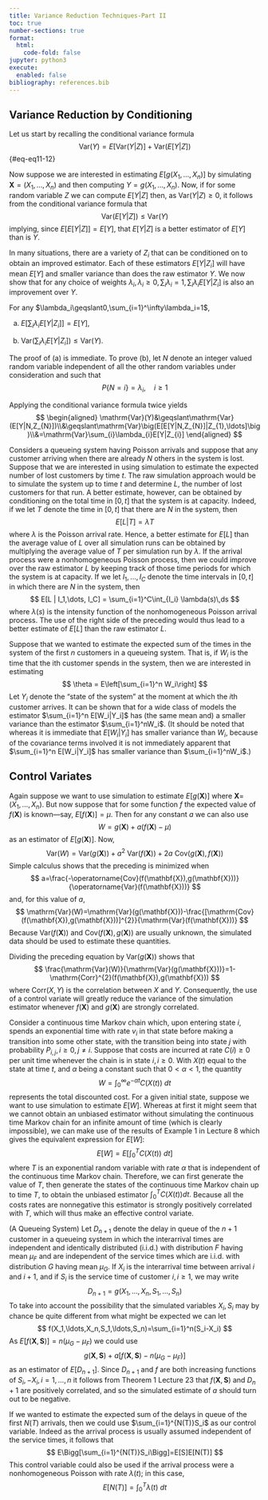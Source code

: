 ```yaml
---
title: Variance Reduction Techniques-Part II
toc: true
number-sections: true
format:
  html:
    code-fold: false
jupyter: python3
execute:
  enabled: false
bibliography: references.bib
---
```


## Variance Reduction by Conditioning

Let us start by recalling the conditional variance formula
$$
\mathrm{Var}(Y)=E[\mathrm{Var}(Y|Z)]+\mathrm{Var}(E[Y|Z])
$$ {#eq-eq11-12}

Now suppose we are interested in estimating $E[g(X_1,\ldots,X_n)]$ by simulating $\mathbf{X}=(X_1,\ldots,X_n)$ and then computing $Y=g(X_1,\ldots,X_n).$ Now, if for some random variable $Z$ we can compute $E[Y|Z]$ then, as Var$(Y|Z)\geqslant0$, it follows from the conditional variance formula that
$$\mathrm{Var}(E[Y|Z])\leqslant\mathrm{Var}(Y)$$
implying, since $E[E[Y|Z]]=E[Y]$, that $E[Y|Z]$ is a better estimator of $E[Y]$ than is $Y.$

In many situations, there are a variety of $Z_i$ that can be conditioned on to obtain an improved estimator. Each of these estimators $E[Y|Z_i]$ will have mean $E[Y]$ and smaller variance than does the raw estimator $Y.$ We now show that for any choice of weights $\lambda_i,\lambda_i\geqslant0,\sum_i\lambda_i=1,\sum_i\lambda_iE[Y|Z_i]$ is also an improvement over $Y$.

:::{#prp-prp1}
For any $\lambda_i\geqslant0,\sum_{i=1}^\infty\lambda_i=1$,

(a) $E[\sum_i\lambda_iE[Y|Z_i]]=E[Y]$,

(b) $\mathrm{Var}(\sum _{i}\lambda _{i}E[ Y| Z_{i}] ) \leqslant\mathrm{Var}(Y).$
:::

:::{.proof}
The proof of (a) is immediate. To prove (b), let $N$ denote an integer valued random variable independent of all the other random variables under consideration and such that
$$P\{N=i\}=\lambda_{i},\quad i\geqslant1$$

Applying the conditional variance formula twice yields
$$
\begin{aligned}
\mathrm{Var}(Y)&\geqslant\mathrm{Var}(E[Y|N,Z_{N}])\\&\geqslant\mathrm{Var}\big(E[E[Y|N,Z_{N}]|Z_{1},\ldots]\big)\\&=\mathrm{Var}\sum_{i}\lambda_{i}E[Y|Z_{i}]
\end{aligned}
$$
:::

:::{#exm-exa1}
Considers a queueing system having Poisson arrivals and suppose that any customer arriving when there are already $N$ others in the system is lost. Suppose that we are interested in using simulation to estimate the expected number of lost customers by time $t$. The raw simulation approach would be to
simulate the system up to time $t$ and determine $L$, the number of lost customers
for that run. A better estimate, however, can be obtained by conditioning on the
total time in $[0, t]$ that the system is at capacity. Indeed, if we let $T$ denote the
time in $[0, t]$ that there are $N$ in the system, then
$$
E[L|T] = \lambda T
$$
where $\lambda$ is the Poisson arrival rate. Hence, a better estimate for $E[L]$ than the
average value of $L$ over all simulation runs can be obtained by multiplying the
average value of $T$ per simulation run by $\lambda$. If the arrival process were a nonhomogeneous
Poisson process, then we could improve over the raw estimator $L$ by
keeping track of those time periods for which the system is at capacity. If we let
$I_1, \dots, I_C$ denote the time intervals in $[0, t]$ in which there are $N$ in the system,
then
$$
E[L | I_1,\dots, I_C] = \sum_{i=1}^C\int_{I_i} \lambda(s)\,ds
$$
where $\lambda(s)$ is the intensity function of the nonhomogeneous Poisson arrival
process. The use of the right side of the preceding would thus lead to a better
estimate of $E[L]$ than the raw estimator $L$.
:::

:::{#exm-exa2}
Suppose that we wanted to estimate the expected sum of the
times in the system of the first $n$ customers in a queueing system. That is, if $W_i$
is the time that the ith customer spends in the system, then we are interested in
estimating
$$
\theta = E\left[\sum_{i=1}^n W_i\right]
$$
Let $Y_i$ denote the "state of the system" at the moment at which the $i$th customer
arrives. It can be shown that for a wide class of models the estimator
$\sum_{i=1}^n E[W_i|Y_i]$ has (the same mean and) a smaller variance than the estimator
$\sum_{i=1}^nW_i$. (It should be noted that whereas it is immediate that $E[W_i |Y_i]$ has
smaller variance than $W_i$, because of the covariance terms involved it is not immediately
apparent that $\sum_{i=1}^n E[W_i|Y_i]$ has smaller variance than $\sum_{i=1}^nW_i$.)
:::

## Control Variates

Again suppose we want to use simulation to estimate $E[g(\mathbf{X})]$ where $\mathbf{X}=$ $(X_1,\ldots,X_n).$ But now suppose that for some function $f$ the expected value of $f(\mathbf{X})$ is known—say, $E[f(\mathbf{X})]=\mu.$ Then for any constant $a$ we can also use
$$
W=g(\mathbf{X})+a(f(\mathbf{X})-\mu)
$$
as an estimator of $E[g(\mathbf{X})].$ Now,
$$
\mathrm{Var}(W)=\mathrm{Var}(g(\mathbf{X}))+a^{2}\:\mathrm{Var}(f(\mathbf{X}))+2a\:\mathrm{Cov}(g(\mathbf{X}),f(\mathbf{X}))
$$
Simple calculus shows that the preceding is minimized when
$$
a=\frac{-\operatorname{Cov}(f(\mathbf{X}),g(\mathbf{X}))}{\operatorname{Var}(f(\mathbf{X}))}
$$
and, for this value of $a$,
$$
\mathrm{Var}(W)=\mathrm{Var}(g(\mathbf{X}))-\frac{[\mathrm{Cov}(f(\mathbf{X}),g(\mathbf{X}))]^{2}}{\mathrm{Var}(f(\mathbf{X}))}
$$
Because Var$(f(\mathbf{X}))$ and Cov$(f(\mathbf{X}),g(\mathbf{X}))$ are usually unknown, the simulated
data should be used to estimate these quantities.

Dividing the preceding equation by $\mathrm{Var}(g(\mathbf{X}))$ shows that
$$
\frac{\mathrm{Var}(W)}{\mathrm{Var}(g(\mathbf{X}))}=1-\mathrm{Corr}^{2}(f(\mathbf{X}),g(\mathbf{X}))
$$
where $\mathrm{Corr}(X,Y)$ is the correlation between $X$ and $Y.$ Consequently, the use of a control variate will greatly reduce the variance of the simulation estimator whenever $f(\mathbf{X})$ and $g(\mathbf{X})$ are strongly correlated.

:::{#exm-exa3}
Consider a continuous time Markov chain which, upon entering state $i$, spends an exponential time with rate $v_i$ in that state before making a transition into some other state, with the transition being into state $j$ with probability $P_{i,j},i\geqslant0,j\neq i.$ Suppose that costs are incurred at rate $C(i)\geqslant0$ per unit time whenever the chain is in state $i,i\geqslant0.$ With $X(t)$ equal to the state at time $t$, and $\alpha$ being a constant such that $0<\alpha<1$, the quantity
$$W=\int_0^\infty e^{-\alpha t}C(X(t))\:dt$$
represents the total discounted cost. For a given initial state, suppose we want to use simulation to estimate $E[W].$ Whereas at first it might seem that we cannot obtain an unbiased estimator without simulating the continuous time Markov chain for an infinite amount of time (which is clearly impossible), we can make use of the results of Example 1 in Lecture 8 which gives the equivalent expression for $E[W]:$
$$
E[W]=E\bigg[\int_0^TC(X(t))\:dt\bigg]
$$
where $T$ is an exponential random variable with rate $\alpha$ that is independent of the continuous time Markov chain. Therefore, we can first generate the value of $T$, then generate the states of the continuous time Markov chain up to time $T$, to obtain the unbiased estimator $\int_0^TC(X(t))dt.$ Because all the costs rates are nonnegative this estimator is strongly positively correlated with $T$, which will thus make an effective control variate.
:::

:::{#exm-exa4}
(A Queueing System) Let $D_{n+1}$ denote the delay in queue of the $n+1$ customer in a queueing system in which the interarrival times are independent and identically distributed (i.i.d.) with distribution $F$ having mean $\mu_F$ and are independent of the service times which are i.i.d. with distribution $G$ having mean $\mu_G.$ If $X_i$ is the interarrival time between arrival $i$ and $i+1$, and if $S_i$ is the service time of customer $i, i\geqslant1$, we may write
$$
D_{n+1}=g(X_{1},\ldots,X_{n},S_{1},\ldots,S_{n})
$$
To take into account the possibility that the simulated variables $X_i,S_i$ may by
chance be quite different from what might be expected we can let
$$
f(X_1,\ldots,X_n,S_1,\ldots,S_n)=\sum_{i=1}^n(S_i-X_i)
$$
As $E[f(\mathbf{X},\mathbf{S})]=n(\mu_{G}-\mu_{F})$ we could use
$$
g(\mathbf{X},\mathbf{S})+a[f(\mathbf{X},\mathbf{S})-n(\mu_{G}-\mu_{F})]
$$
as an estimator of $E[D_{n+1}].$ Since $D_{n+1}$ and $f$ are both increasing functions of $S_i,-X_i,i=1,\ldots,n$ it follows from Theorem 1 Lecture 23 that $f(\mathbf{X},\mathbf{S})$ and $D_n+1$ are positively correlated, and so the simulated estimate of $a$ should turn out to be negative.

If we wanted to estimate the expected sum of the delays in queue of the first $N(T)$ arrivals, then we could use $\sum_{i=1}^{N(T)}S_i$ as our control variable. Indeed as the arrival process is usually assumed independent of the service times, it follows that
$$
E\Bigg[\sum_{i=1}^{N(T)}S_i\Bigg]=E[S]E[N(T)]
$$
This control variable could also be used if the arrival process were a nonhomogeneous Poisson with rate $\lambda(t);$ in this case,
$$
E[N(T)]=\int_{0}^{T}\lambda(t)\:dt
$$
:::


